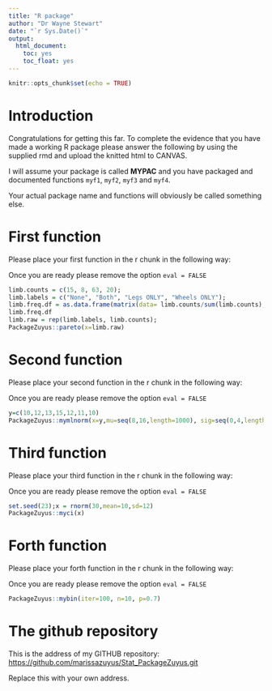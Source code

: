 ```yaml
---
title: "R package"
author: "Dr Wayne Stewart"
date: "`r Sys.Date()`"
output: 
  html_document:
    toc: yes
    toc_float: yes
---
```


```r
knitr::opts_chunk$set(echo = TRUE)
```

# Introduction



Congratulations for getting this far. To complete the evidence that you have made a working R package please answer the following by using the supplied rmd  and upload the knitted html to CANVAS.

I will assume your package is called **MYPAC** and you have packaged and documented functions `myf1`, `myf2`, `myf3` and `myf4`.

Your actual package name and functions will obviously be called something else.

# First function

Please place your first function in the r chunk in the following way:

Once you are ready please remove the option `eval = FALSE`

```r

limb.counts = c(15, 8, 63, 20);
limb.labels = c("None", "Both", "Legs ONLY", "Wheels ONLY");
limb.freq.df = as.data.frame(matrix(data= limb.counts/sum(limb.counts), nrow=4, ncol=1), row.names = limb.labels);
limb.freq.df
limb.raw = rep(limb.labels, limb.counts);
PackageZuyus::pareto(x=limb.raw)

```


# Second function

Please place your second function in the r chunk in the following way:

Once you are ready please remove the option `eval = FALSE`

```r

y=c(10,12,13,15,12,11,10)
PackageZuyus::mymlnorm(x=y,mu=seq(8,16,length=1000), sig=seq(0,4,length=1000), lwd=2,labcex=1)

```


# Third function

Please place your third function in the r chunk in the following way:

Once you are ready please remove the option `eval = FALSE`

```r

set.seed(23);x = rnorm(30,mean=10,sd=12)
PackageZuyus::myci(x)

```


# Forth function

Please place your forth function in the r chunk in the following way:

Once you are ready please remove the option `eval = FALSE`

```r

PackageZuyus::mybin(iter=100, n=10, p=0.7)

```

# The github repository



This is the address of my GITHUB repository:
<https://github.com/marissazuyus/Stat_PackageZuyus.git>

Replace this with your own address.

